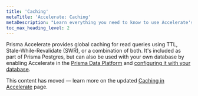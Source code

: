 ```yaml
---
title: 'Caching'
metaTitle: 'Accelerate: Caching'
metaDescription: "Learn everything you need to know to use Accelerate's global database caching."
toc_max_heading_level: 2
---
```


Prisma Accelerate provides global caching for read queries using TTL, Stale-While-Revalidate (SWR), or a combination of both. It's included as part of Prisma Postgres, but can also be used with your own database by enabling Accelerate in the [Prisma Data Platform](https://console.prisma.io?utm_source=docs) and [configuring it with your database](/accelerate/getting-started).

This content has moved — learn more on the updated [Caching in Accelerate](/postgres/database/caching) page.

